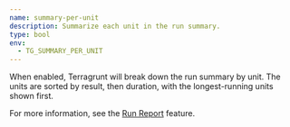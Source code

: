 ```yaml
---
name: summary-per-unit
description: Summarize each unit in the run summary.
type: bool
env:
  - TG_SUMMARY_PER_UNIT
---
```


When enabled, Terragrunt will break down the run summary by unit. The units are sorted by result, then duration, with the longest-running units shown first.

For more information, see the [Run Report](/docs/features/run-report) feature.
